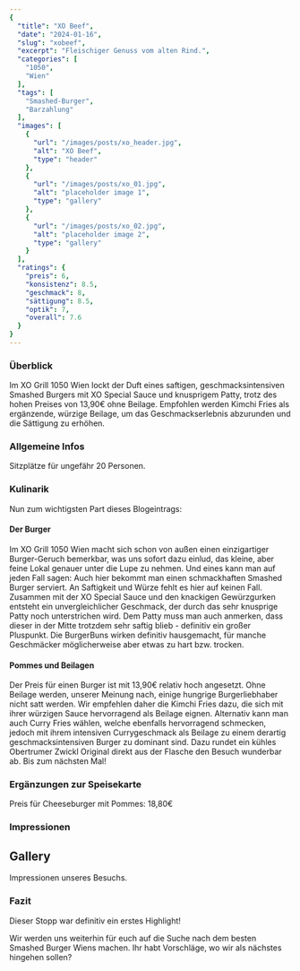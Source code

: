 ```yaml
---
{
  "title": "XO Beef",
  "date": "2024-01-16",
  "slug": "xobeef",
  "excerpt": "Fleischiger Genuss vom alten Rind.",
  "categories": [
    "1050",
    "Wien"
  ],
  "tags": [
    "Smashed-Burger",
    "Barzahlung"
  ],
  "images": [
    {
      "url": "/images/posts/xo_header.jpg",
      "alt": "XO Beef",
      "type": "header"
    },
    {
      "url": "/images/posts/xo_01.jpg",
      "alt": "placeholder image 1",
      "type": "gallery"
    },
    {
      "url": "/images/posts/xo_02.jpg",
      "alt": "placeholder image 2",
      "type": "gallery"
    }
  ],
  "ratings": {
    "preis": 6,
    "konsistenz": 8.5,
    "geschmack": 8,
    "sättigung": 8.5,
    "optik": 7,
    "overall": 7.6
  }
}
---
```


### Überblick
Im XO Grill 1050 Wien lockt der Duft eines saftigen, geschmacksintensiven Smashed Burgers mit XO Special Sauce und knusprigem Patty, trotz des hohen Preises von 13,90€ ohne Beilage. Empfohlen werden Kimchi Fries als ergänzende, würzige Beilage, um das Geschmackserlebnis abzurunden und die Sättigung zu erhöhen.

### Allgemeine Infos
Sitzplätze für ungefähr 20 Personen.

### Kulinarik
Nun zum wichtigsten Part dieses Blogeintrags:

#### Der Burger
Im XO Grill 1050 Wien macht sich schon von außen einen einzigartiger Burger-Geruch bemerkbar, was uns sofort dazu einlud, das kleine, aber feine Lokal genauer unter die Lupe zu nehmen. Und eines kann man auf jeden Fall sagen: Auch hier bekommt man einen schmackhaften Smashed Burger serviert. An Saftigkeit und Würze fehlt es hier auf keinen Fall. Zusammen mit der XO Special Sauce und den knackigen Gewürzgurken entsteht ein unvergleichlicher Geschmack, der durch das sehr knusprige Patty noch unterstrichen wird. Dem Patty muss man auch anmerken, dass dieser in der Mitte trotzdem sehr saftig blieb - definitiv ein großer Pluspunkt. Die BurgerBuns wirken definitiv hausgemacht, für manche Geschmäcker möglicherweise aber etwas zu hart bzw. trocken.

#### Pommes und Beilagen
Der Preis für einen Burger ist mit 13,90€ relativ hoch angesetzt. Ohne Beilage werden, unserer Meinung nach, einige hungrige Burgerliebhaber nicht satt werden. Wir empfehlen daher die Kimchi Fries dazu, die sich mit ihrer würzigen Sauce hervorragend als Beilage eignen. Alternativ kann man auch Curry Fries wählen, welche ebenfalls hervorragend schmecken, jedoch mit ihrem intensiven Currygeschmack als Beilage zu einem derartig geschmacksintensiven Burger zu dominant sind. Dazu rundet ein kühles Obertrumer Zwickl Original direkt aus der Flasche den Besuch wunderbar ab. Bis zum nächsten Mal!

### Ergänzungen zur Speisekarte
Preis für Cheeseburger mit Pommes: 18,80€

### Impressionen
## Gallery

Impressionen unseres Besuchs.

### Fazit
Dieser Stopp war definitiv ein erstes Highlight!

Wir werden uns weiterhin für euch auf die Suche nach dem besten Smashed Burger Wiens machen. Ihr habt Vorschläge, wo wir als nächstes hingehen sollen?